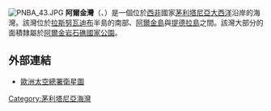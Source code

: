 [[Image:PNBA_43.JPG|thumb]]
'''阿爾金灣'''（{{lang-en| Bay of Arguin}}、{{lang-fr|Banc d'Arguin}}）是一個位於[[西非|西非]]國家[[茅利塔尼亞|茅利塔尼亞]][[大西洋|大西洋]]沿岸的海灣。該灣位於[[拉斯努瓦迪布|拉斯努瓦迪布]]半島的南部、[[阿爾金|阿爾金島]]與[[提德拉島|提德拉島]]之間。該灣大部分的面積隸屬於[[阿爾金岩石礁國家公園|阿爾金岩石礁國家公園]]。

==外部連結==
*[http://www.esa.int/esaCP/ESA4VK8OS7D_index_1.html#subhead7 歐洲太空總署衛星圖] {{Wayback|url=http://www.esa.int/esaCP/ESA4VK8OS7D_index_1.html#subhead7 |date=20120716183723 }}


[[Category:茅利塔尼亞海灣|Category:茅利塔尼亞海灣]]